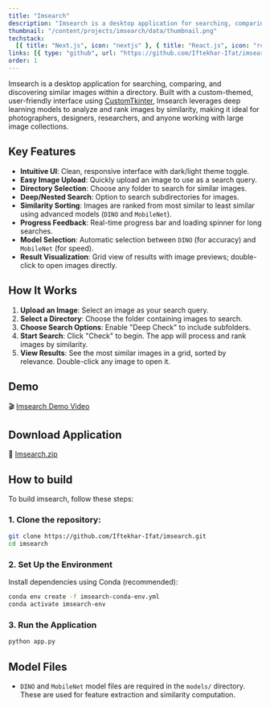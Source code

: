 ```yaml
---
title: "Imsearch"
description: "Imsearch is a desktop application for searching, comparing, and discovering similar images within a directory. Imsearch leverages deep learning models to analyze and rank images by similarity, making it ideal for photographers, designers, researchers, and anyone working with large image collections."
thumbnail: "/content/projects/imsearch/data/thumbnail.png"
techstack:
  [{ title: "Next.js", icon: "nextjs" }, { title: "React.js", icon: "react" }]
links: [{ type: "github", url: "https://github.com/Iftekhar-Ifat/imsearch" }]
order: 1
---
```


Imsearch is a desktop application for searching, comparing, and discovering similar images within a directory. Built with a custom-themed, user-friendly interface using [CustomTkinter](https://github.com/TomSchimansky/CustomTkinter), Imsearch leverages deep learning models to analyze and rank images by similarity, making it ideal for photographers, designers, researchers, and anyone working with large image collections.

## Key Features

- **Intuitive UI**: Clean, responsive interface with dark/light theme toggle.
- **Easy Image Upload**: Quickly upload an image to use as a search query.
- **Directory Selection**: Choose any folder to search for similar images.
- **Deep/Nested Search**: Option to search subdirectories for images.
- **Similarity Sorting**: Images are ranked from most similar to least similar using advanced models (`DINO` and `MobileNet`).
- **Progress Feedback**: Real-time progress bar and loading spinner for long searches.
- **Model Selection**: Automatic selection between `DINO` (for accuracy) and `MobileNet` (for speed).
- **Result Visualization**: Grid view of results with image previews; double-click to open images directly.

## How It Works

1. **Upload an Image**: Select an image as your search query.
2. **Select a Directory**: Choose the folder containing images to search.
3. **Choose Search Options**: Enable "Deep Check" to include subfolders.
4. **Start Search**: Click "Check" to begin. The app will process and rank images by similarity.
5. **View Results**: See the most similar images in a grid, sorted by relevance. Double-click any image to open it.

## Demo

🎬 [Imsearch Demo Video](https://youtu.be/74bDgi8KEXk)

## Download Application

📁 [Imsearch.zip](https://drive.google.com/file/d/15-zugX6MoyewgV6DkcaokLw7lhZC12Tz/view?usp=sharing)

## How to build

To build imsearch, follow these steps:

### 1. Clone the repository:

```sh
git clone https://github.com/Iftekhar-Ifat/imsearch.git
cd imsearch
```

### 2. Set Up the Environment

Install dependencies using Conda (recommended):

```sh
conda env create -f imsearch-conda-env.yml
conda activate imsearch-env
```

### 3. Run the Application

```sh
python app.py
```

## Model Files

- `DINO` and `MobileNet` model files are required in the `models/` directory. These are used for feature extraction and similarity computation.

